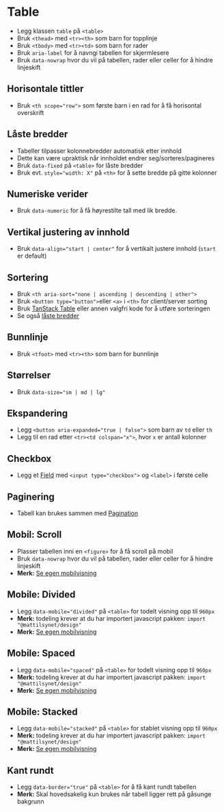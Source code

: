 
<Meta of={stories} />

# Table
- Legg klassen `table` på `<table>`
- Bruk `<thead>` med `<tr><th>` som barn for topplinje
- Bruk `<tbody>` med `<tr><td>` som barn for rader
- Bruk `aria-label` for å navngi tabellen for skjermlesere
- Bruk `data-nowrap` hvor du vil på tabellen, rader eller celler for å hindre linjeskift
<Canvas of={stories.Default} />

## Horisontale tittler
- Bruk `<th scope="row">` som første barn i en rad for å få horisontal overskrift
<Canvas of={stories.WithHorizontalTitles} />

## Låste bredder
- Tabeller tilpasser kolonnebredder automatisk etter innhold
- Dette kan være upraktisk når innholdet endrer seg/sorteres/pagineres
- Bruk `data-fixed` på `<table>` for låste bredder
- Bruk evt. `style="width: X"` på `<th>` for å sette bredde på gitte kolonner
<Canvas of={stories.FixedWidths} />

## Numeriske verider
- Bruk `data-numeric` for å få høyrestilte tall med lik bredde.
<Canvas of={stories.NumericValues} />

## Vertikal justering av innhold
- Bruk `data-align="start | center"` for å vertikalt justere innhold (`start` er default)
<Canvas of={stories.Align} />

## Sortering
- Bruk `<th aria-sort="none | ascending | descending | other">`
- Bruk `<button type="button">`eller `<a>` i `<th>` for client/server sorting
- Bruk [TanStack Table](https://tanstack.com/table/latest) eller annen valgfri kode for å utføre sorteringen
- Se også [låste bredder](#laste-bredder)
<Canvas of={stories.SortableSimple} />

## Bunnlinje
- Bruk `<tfoot>` med `<tr><th>` som barn for bunnlinje
<Canvas of={stories.WithFooter} />

## Størrelser
- Bruk `data-size="sm | md | lg"`
<Canvas of={stories.Sizes} />

## Ekspandering
- Legg `<button aria-expanded="true | false">` som barn av `td` eller `th`
- Legg til en rad etter `<tr><td colspan="x">`, hvor `x` er antall kolonner
<Canvas of={stories.ExpandableSimple} />

## Checkbox
- Legg et [Field](/designsystem/field/) med `<input type="checkbox">` og `<label>` i første celle
<Canvas of={stories.CheckableSimple} />

## Paginering
- Tabell kan brukes sammen med [Pagination](/designsystem/pagination/)
<Canvas of={stories.PaginatableSimple} />

## Mobil: Scroll
- Plasser tabellen inni en `<figure>` for å få scroll på mobil
- Bruk `data-nowrap` hvor du vil på tabellen, rader eller celler for å hindre linjeskift
- **Merk:** [Se egen mobilvisning](?path=/story/designsystem-table--mobile-scroll)
<Canvas of={stories.MobileScroll} />

## Mobile: Divided
- Legg `data-mobile="divided"` på `<table>` for todelt visning opp til `960px`
- **Merk:** todeling krever at du har importert javascript pakken: `import "@mattilsynet/design"`
- **Merk:** [Se egen mobilvisning](?path=/story/designsystem-table--mobile-divided)
<Canvas of={stories.MobileDivided} />

## Mobile: Spaced
- Legg `data-mobile="spaced"` på `<table>` for todelt visning opp til `960px`
- **Merk:** todeling krever at du har importert javascript pakken: `import "@mattilsynet/design"`
- **Merk:** [Se egen mobilvisning](?path=/story/designsystem-table--mobile-spaced)
<Canvas of={stories.MobileSpaced} />

## Mobile: Stacked
- Legg `data-mobile="stacked"` på `<table>` for stablet visning opp til `960px`
- **Merk:** todeling krever at du har importert javascript pakken: `import "@mattilsynet/design"`
- **Merk:** [Se egen mobilvisning](?path=/story/designsystem-table--mobile-stacked)
<Canvas of={stories.MobileStacked} />

## Kant rundt
- Legg `data-border="true"` på `<table>` for å få kant rundt tabellen
- **Merk:** Skal hovedsakelig kun brukes når tabell ligger rett på gåsunge bakgrunn
<Canvas of={stories.WithBorderAround} />

<CssVariables component="table" exclude="zebra,sticky,hover,sorted" />